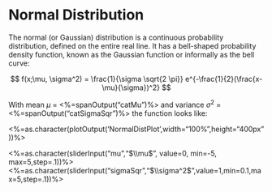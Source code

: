 # Normal Distribution

The normal (or Gaussian) distribution is a continuous probability
distribution, defined on the entire real line. It has a bell-shaped
probability density function, known as the Gaussian function or informally
as the bell curve:

$$
f(x;\mu, \sigma^2) = \frac{1}{\sigma \sqrt{2 \pi}} 
 e^{-\frac{1}{2}(\frac{x-\mu}{\sigma})^2}
$$

With mean $\mu$ = <%=spanOutput("catMu")%> and variance $\sigma^2$ = 
<%=spanOutput("catSigmaSqr")%> the function looks like:


<%=as.character(plotOutput('NormalDistPlot',width="100%",height="400px"))%>

<%=as.character(sliderInput("mu","$\\mu$", value=0, min=-5, max=5,step=.1))%>
<%=as.character(sliderInput("sigmaSqr","$\\sigma^2$",value=1,min=0.1,max=5,step=.1))%>
